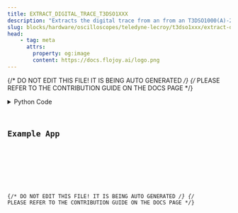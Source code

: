 ```yaml
---
title: EXTRACT_DIGITAL_TRACE_T3DSO1XXX
description: "Extracts the digital trace from an from an T3DSO1000(A)-2000 oscilloscope"
slug: blocks/hardware/oscilloscopes/teledyne-lecroy/t3dso1xxx/extract-digital-trace-t3dso1xxx
head:
    - tag: meta
      attrs:
        property: og:image
        content: https://docs.flojoy.ai/logo.png
---
```


{/* DO NOT EDIT THIS FILE! IT IS BEING AUTO GENERATED */}
{/* PLEASE REFER TO THE CONTRIBUTION GUIDE ON THE DOCS PAGE */}


<DownloadStudioBanner />
<PythonDocsDisplay docstring={block_data["docstring"]} />
<details>
<summary>Python Code</summary>



<Code code={pythonCode} lang="py" wrap theme="dracula" />

[Find this Flojoy Block on GitHub](https://github.com/flojoy-ai/blocks/blob/main/blocks/HARDWARE/OSCILLOSCOPES/TELEDYNE_LECROY/T3DSO1XXX/EXTRACT_DIGITAL_TRACE_T3DSO1XXX/EXTRACT_DIGITAL_TRACE_T3DSO1XXX.py)

</details>

## Example App


<GetHelpWidget />


<AppDisplay app={app} blockName="EXTRACT_DIGITAL_TRACE_T3DSO1XXX" client:visible />


<Example />

{/* DO NOT EDIT THIS FILE! IT IS BEING AUTO GENERATED */}
{/* PLEASE REFER TO THE CONTRIBUTION GUIDE ON THE DOCS PAGE */}
